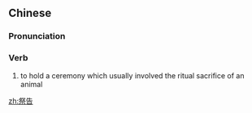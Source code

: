 ==Chinese==
{{zh-forms}}

===Pronunciation===
{{zh-pron
|m=jìgào
|cat=v
}}

===Verb===
{{zh-verb}}

# {{lb|zh|literary}} to hold a ceremony which usually involved the ritual sacrifice of an animal

[[zh:祭告]]